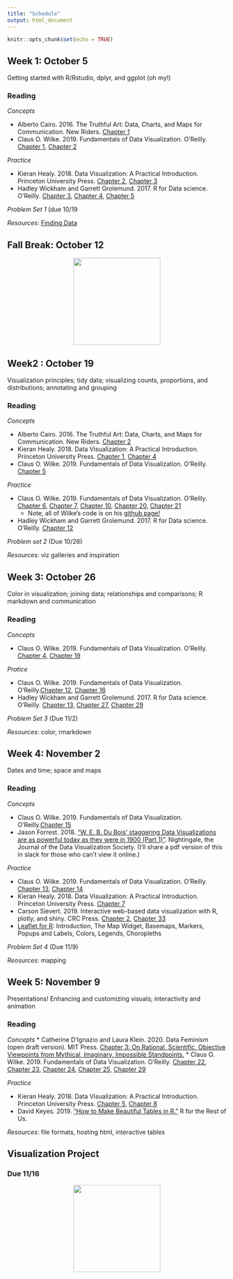 ```yaml
---
title: "Schedule"
output: html_document
---
```


```r
knitr::opts_chunk$set(echo = TRUE)
```

## Week 1: October 5
Getting started with R/Rstudio, dplyr, and ggplot (oh my!)

### Reading

*Concepts* 

* Alberto Cairo. 2016. The Truthful Art: Data, Charts, and Maps for Communication. New Riders. [Chapter 1](https://learning.oreilly.com/library/view/the-truthful-art/9780133440492/ch01.html#ch01)
* Claus O. Wilke. 2019. Fundamentals of Data Visualization. O’Reilly. [Chapter 1](https://clauswilke.com/dataviz/introduction.html), [Chapter 2](https://clauswilke.com/dataviz/aesthetic-mapping.html)

*Practice*

* Kieran Healy. 2018. Data Visualization: A Practical Introduction. Princeton University Press. [Chapter 2](https://socviz.co/gettingstarted.html#gettingstarted), [Chapter 3](https://socviz.co/makeplot.html#makeplot)
* Hadley Wickham and Garrett Grolemund. 2017. R for Data science. O’Reilly. [Chapter 3](https://r4ds.had.co.nz/data-visualisation.html), [Chapter 4](https://r4ds.had.co.nz/workflow-basics.html), [Chapter 5](https://r4ds.had.co.nz/transform.html) 

*Problem Set 1* (due 10/19

*Resources*: [Finding Data](../resources/)


## Fall Break: October 12

<div style="text-align:center;"><img src="https://media.giphy.com/media/wOIhQl355kxTlgVfhI/giphy.gif" width="200"></div>


## Week2 : October 19
Visualization principles; tidy data; visualizing counts, proportions, and distributions; annotating and grouping

### Reading

*Concepts*

* Alberto Cairo. 2016. The Truthful Art: Data, Charts, and Maps for Communication. New Riders. [Chapter 2](https://learning.oreilly.com/library/view/the-truthful-art/9780133440492/ch02.html#ch02)
* Kieran Healy. 2018. Data Visualization: A Practical Introduction. Princeton University Press. [Chapter 1](https://socviz.co/lookatdata.html#lookatdata), [Chapter 4](https://socviz.co/groupfacettx.html#groupfacettx) 
* Claus O. Wilke. 2019. Fundamentals of Data Visualization. O’Reilly. [Chapter 5](https://clauswilke.com/dataviz/directory-of-visualizations.html)

*Practice*

* Claus O. Wilke. 2019. Fundamentals of Data Visualization. O’Reilly. [Chapter 6](https://clauswilke.com/dataviz/visualizing-amounts.html), [Chapter 7](https://clauswilke.com/dataviz/histograms-density-plots.html), [Chapter 10](https://clauswilke.com/dataviz/visualizing-proportions.html), [Chapter 20](https://clauswilke.com/dataviz/redundant-coding.html), [Chapter 21](https://clauswilke.com/dataviz/multi-panel-figures.html) 
  - Note, all of Wilke's code is on his [github page!](https://github.com/clauswilke/dataviz)
* Hadley Wickham and Garrett Grolemund. 2017. R for Data science. O’Reilly. [Chapter 12](https://r4ds.had.co.nz/tidy-data.html)

*Problem set 2* (Due 10/26)

*Resources*: viz galleries and inspiration


## Week 3: October 26
Color in visualization; joining data; relationships and comparisons; R markdown and communication

### Reading

*Concepts*

* Claus O. Wilke. 2019. Fundamentals of Data Visualization. O’Reilly. [Chapter 4](https://clauswilke.com/dataviz/color-basics.html), [Chapter 19](https://clauswilke.com/dataviz/color-pitfalls.html)

*Pratice*

* Claus O. Wilke. 2019. Fundamentals of Data Visualization. O’Reilly.[Chapter 12](https://clauswilke.com/dataviz/visualizing-associations.html), [Chapter 16](https://clauswilke.com/dataviz/visualizing-uncertainty.html)
* Hadley Wickham and Garrett Grolemund. 2017. R for Data science. O’Reilly. [Chapter 13](https://r4ds.had.co.nz/relational-data.html), [Chapter 27](https://r4ds.had.co.nz/r-markdown.html), [Chapter 29](https://r4ds.had.co.nz/r-markdown-formats.html)

*Problem Set 3* (Due 11/2)

*Resources*: color, rmarkdown


## Week 4: November 2
Dates and time; space and maps

### Reading

*Concepts*

* Claus O. Wilke. 2019. Fundamentals of Data Visualization. O’Reilly.[Chapter 15](https://clauswilke.com/dataviz/geospatial-data.html)
* Jason Forrest. 2018. [“W. E. B. Du Bois’ staggering Data Visualizations are as powerful today as they were in 1900 (Part 1)”](https://medium.com/nightingale/w-e-b-du-bois-staggering-data-visualizations-are-as-powerful-today-as-they-were-in-1900-64752c472ae4). Nightingale, the Journal of the Data Visualization Society. (I'll share a pdf version of this in slack for those who can't view it online.)

*Practice*

* Claus O. Wilke. 2019. Fundamentals of Data Visualization. O’Reilly. [Chapter 13](https://clauswilke.com/dataviz/time-series.html), [Chapter 14](https://clauswilke.com/dataviz/visualizing-trends.html)
* Kieran Healy. 2018. Data Visualization: A Practical Introduction. Princeton University Press. [Chapter 7](https://socviz.co/maps.html#maps)
* Carson Sievert. 2019. Interactive web-based data visualization with R, plotly, and shiny. CRC Press. [Chapter 2](https://plotly-r.com/overview.html), [Chapter 33](https://plotly-r.com/improving-ggplotly.html)
* [Leaflet for R](https://rstudio.github.io/leaflet/): Introduction, The Map Widget, Basemaps, Markers, Popups and Labels, Colors, Legends, Choropleths   

*Problem Set 4* (Due 11/9)

*Reosurces*: mapping


## Week 5: November 9
Presentations! Enhancing and customizing visuals; interactivity and animation

### Reading

*Concepts*
* Catherine D’Ignazio and Laura Klein. 2020. Data Feminism (open draft version). MIT Press. [Chapter 3: On Rational, Scientific, Objective Viewpoints from Mythical, Imaginary, Impossible Standpoints.](https://data-feminism.mitpress.mit.edu/pub/5evfe9yd/release/5)
* Claus O. Wilke. 2019. Fundamentals of Data Visualization. O’Reilly. [Chapter 22](https://clauswilke.com/dataviz/figure-titles-captions.html), [Chapter 23](https://clauswilke.com/dataviz/balance-data-context.html), [Chapter 24](https://clauswilke.com/dataviz/small-axis-labels.html), [Chapter 25](https://clauswilke.com/dataviz/avoid-line-drawings.html), [Chapter 29](https://clauswilke.com/dataviz/telling-a-story.html)

*Practice*

* Kieran Healy. 2018. Data Visualization: A Practical Introduction. Princeton University Press. [Chapter 5](https://socviz.co/workgeoms.html#workgeoms), [Chapter 8](https://socviz.co/refineplots.html#refineplots)
* David Keyes. 2019. [“How to Make Beautiful Tables in R.”](https://rfortherestofus.com/2019/11/how-to-make-beautiful-tables-in-r/) R for the Rest of Us.

*Resources*: file formats, hosting html, interactive tables


## Visualization Project

### Due 11/16

<div style="text-align:center;"><img src="https://media.giphy.com/media/msKNSs8rmJ5m/giphy.gif" width="200"></div>

